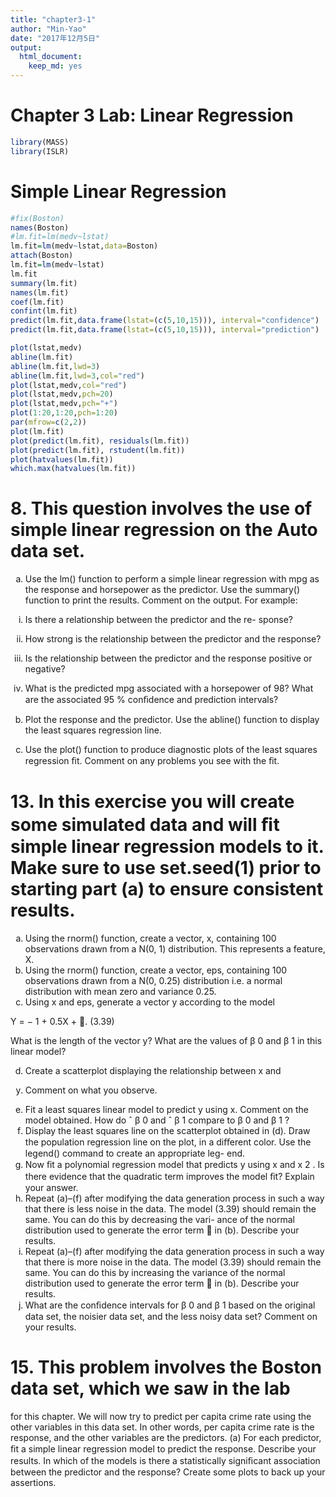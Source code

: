 ```yaml
---
title: "chapter3-1"
author: "Min-Yao"
date: "2017年12月5日"
output: 
  html_document: 
    keep_md: yes
---
```


# Chapter 3 Lab: Linear Regression

```r
library(MASS)
library(ISLR)
```

# Simple Linear Regression

```r
#fix(Boston)
names(Boston)
#lm.fit=lm(medv~lstat)
lm.fit=lm(medv~lstat,data=Boston)
attach(Boston)
lm.fit=lm(medv~lstat)
lm.fit
summary(lm.fit)
names(lm.fit)
coef(lm.fit)
confint(lm.fit)
predict(lm.fit,data.frame(lstat=(c(5,10,15))), interval="confidence")
predict(lm.fit,data.frame(lstat=(c(5,10,15))), interval="prediction")

plot(lstat,medv)
abline(lm.fit)
abline(lm.fit,lwd=3)
abline(lm.fit,lwd=3,col="red")
plot(lstat,medv,col="red")
plot(lstat,medv,pch=20)
plot(lstat,medv,pch="+")
plot(1:20,1:20,pch=1:20)
par(mfrow=c(2,2))
plot(lm.fit)
plot(predict(lm.fit), residuals(lm.fit))
plot(predict(lm.fit), rstudent(lm.fit))
plot(hatvalues(lm.fit))
which.max(hatvalues(lm.fit))
```

# 8. This question involves the use of simple linear regression on the Auto data set.

(a) Use the lm() function to perform a simple linear regression with
mpg as the response and horsepower as the predictor. Use the
summary() function to print the results. Comment on the output.
For example:

i. Is there a relationship between the predictor and the re-
sponse?

ii. How strong is the relationship between the predictor and
the response?

iii. Is the relationship between the predictor and the response
positive or negative?

iv. What is the predicted mpg associated with a horsepower of
98? What are the associated 95 % conﬁdence and prediction
intervals?

(b) Plot the response and the predictor. Use the abline() function
to display the least squares regression line.

(c) Use the plot() function to produce diagnostic plots of the least
squares regression ﬁt. Comment on any problems you see with
the ﬁt.

# 13. In this exercise you will create some simulated data and will ﬁt simple linear regression models to it. Make sure to use set.seed(1) prior to starting part (a) to ensure consistent results.

(a) Using the rnorm() function, create a vector, x, containing 100
observations drawn from a N(0, 1) distribution. This represents
a feature, X.
(b) Using the rnorm() function, create a vector, eps, containing 100
observations drawn from a N(0, 0.25) distribution i.e. a normal
distribution with mean zero and variance 0.25.
(c) Using x and eps, generate a vector y according to the model

Y = − 1 + 0.5X + . (3.39)

What is the length of the vector y? What are the values of β 0
and β 1 in this linear model?

(d) Create a scatterplot displaying the relationship between x and
y. Comment on what you observe.
(e) Fit a least squares linear model to predict y using x. Comment
on the model obtained. How do
ˆ
β 0 and
ˆ
β 1 compare to β 0 and
β 1 ?
(f) Display the least squares line on the scatterplot obtained in (d).
Draw the population regression line on the plot, in a diﬀerent
color. Use the legend() command to create an appropriate leg-
end.
(g) Now ﬁt a polynomial regression model that predicts y using x
and x
2
. Is there evidence that the quadratic term improves the
model ﬁt? Explain your answer.
(h) Repeat (a)–(f) after modifying the data generation process in
such a way that there is less noise in the data. The model (3.39)
should remain the same. You can do this by decreasing the vari-
ance of the normal distribution used to generate the error term
 in (b). Describe your results.
(i) Repeat (a)–(f) after modifying the data generation process in
such a way that there is more noise in the data. The model
(3.39) should remain the same. You can do this by increasing
the variance of the normal distribution used to generate the
error term  in (b). Describe your results.
(j) What are the conﬁdence intervals for β 0 and β 1 based on the
original data set, the noisier data set, and the less noisy data
set? Comment on your results.

# 15. This problem involves the Boston data set, which we saw in the lab
for this chapter. We will now try to predict per capita crime rate
using the other variables in this data set. In other words, per capita
crime rate is the response, and the other variables are the predictors.
(a) For each predictor, ﬁt a simple linear regression model to predict
the response. Describe your results. In which of the models is
there a statistically signiﬁcant association between the predictor
and the response? Create some plots to back up your assertions.

